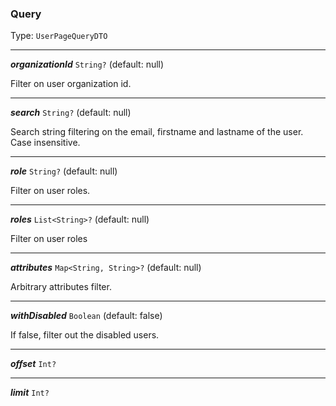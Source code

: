 


### Query

Type: `UserPageQueryDTO`

---

***organizationId*** `String?` (default: null)

Filter on user organization id.



---

***search*** `String?` (default: null)

Search string filtering on the email, firstname and lastname of the user. Case insensitive.



---

***role*** `String?` (default: null)

Filter on user roles.



---

***roles*** `List<String>?` (default: null)

Filter on user roles



---

***attributes*** `Map<String, String>?` (default: null)

Arbitrary attributes filter.



---

***withDisabled*** `Boolean` (default: false)

If false, filter out the disabled users.



---

***offset*** `Int?`

---

***limit*** `Int?`
